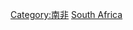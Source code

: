 {{catmore}}
{{Commons cat|Culture of South Africa}}
{{Commonscat|Culture of South Africa}}

[[Category:南非|Category:南非]]
[[Category:非洲各國文化|South Africa]]